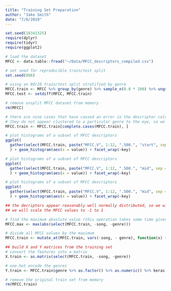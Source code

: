 ```yaml
---
title: "Training Set Preparation"
author: "Jake Smith"
date: "7/8/2019"
---
```


```r
set.seed(18341325)
require(dplyr)
require(tidyr)
require(ggplot2)
```

```r
# load the dataset
MFCC <- data.table::fread("~/Data/MFCC_descriptors_compiled.csv")

# set seed for reproducible train/test split
set.seed(998)

# using an 80/20 train/test split stratified by genre
MFCC.train <- MFCC %>% group_by(genre) %>% sample_n(0.8 * 200) %>% ungroup()
MFCC.test <- setdiff(MFCC, MFCC.train)

# remove unsplit MFCC dataset from memory
rm(MFCC)
```

```r
# there are nine cases that have caused an error in the descriptor calculator
# they do not appear clustered to a particular genre to the eye, so we will simply remove them
MFCC.train <- MFCC.train[complete.cases(MFCC.train), ]

# plot histograms of a subset of MFCC descriptors
ggplot(
  gather(select(MFCC.train, paste("MFCC.V", 1:12, ".500.", "start", sep = "")))
  ) + geom_histogram(aes(x = value)) + facet_wrap(~key)
```

```r
# plot histograms of a subset of MFCC descriptors
ggplot(
  gather(select(MFCC.train, paste("MFCC.V", 1:12, ".500.", "mid", sep = "")))
  ) + geom_histogram(aes(x = value)) + facet_wrap(~key)
```

```r
# plot histograms of a subset of MFCC descriptors
ggplot(
  gather(select(MFCC.train, paste("MFCC.V", 1:12, ".500.", "mid", sep = "")))
  ) + geom_histogram(aes(x = value)) + facet_wrap(~key)
```

```r
## the decriptors appear reasonably well normally distributed, so we will not transform them non-linearly\
## we will scale the MFCC values to -1 to 1

# find the maximum absolute value (this operation takes some time given the size of the dataset)
MFCC.max <- max(abs(select(MFCC.train, -song, -genre)))

# divide all MFCC values by the maximum
MFCC.train <- mutate_at(MFCC.train, vars(-song, - genre), function(x) {x / MFCC.max})
```

```r
## build X and Y matrices from the training set
# convert the features into a matrix
X.train <- as.matrix(select(MFCC.train, -song, -genre))

# one-hot encode the genres
Y.train <- MFCC.train$genre %>% as.factor() %>% as.numeric() %>% keras::to_categorical()

# remove the original train set from memory
rm(MFCC.train)
```


